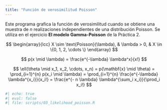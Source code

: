 ```yaml
---
title: "Función de verosimilitud Poisson"
---
```


Este programa grafica la función de verosimilitud cuando se obtiene una muestra
de $n$ realizaciones independientes de una distribución Poisson. Se utiliza en el 
ejercicio **El modelo Gamma-Poisson** de la Práctica 2.


$$
\begin{array}{lcc}
X \sim \text{Poisson}(\lambda), & \lambda > 0, & X \in \{0, 1, 2, \cdots \}
\end{array}
$$

$$
p(x \mid \lambda) = \frac{e^{-\lambda} \lambda^x}{x!}
$$

$$
\ell(\theta \mid x_1, x_2, \cdots, x_n) = p(\mathbf{x} \mid \theta) 
    = \prod_{i=1}^{n} p(x_i \mid \lambda) 
    = \prod_{i=1}^{n} \frac{e^{-\lambda} \lambda^{x_i}}{x_i!}
    = \frac{e^{- n \lambda} \lambda^{\sum_i x_i}}{\prod_i x_i!}
$$

```r
#| echo: true
#| eval: false 
#| file: scripts/03_likelihood_poisson.R
```
